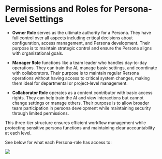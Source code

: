 # Permissions and Roles for Persona-Level Settings

* **Owner Role** serves as the ultimate authority for a Persona. They have full control over all aspects including critical decisions about configuration, access management, and Persona development. Their purpose is to maintain strategic control and ensure the Persona aligns with organizational goals.

* **Manager Role** functions like a team leader who handles day-to-day operations. They can train the AI, manage basic settings, and coordinate with collaborators. Their purpose is to maintain regular Rersona operations without having access to critical system changes, making them ideal for departmental or project-level management.

* **Collaborator Role** operates as a content contributor with basic access rights. They can help train the AI and view interactions but cannot change settings or manage others. Their purpose is to allow broader team participation in persona development while maintaining security through limited permissions.

This three-tier structure ensures efficient workflow management while protecting sensitive persona functions and maintaining clear accountability at each level.

See below for what each Persona-role has access to:

![](/images/Group1597882421(1).png)
